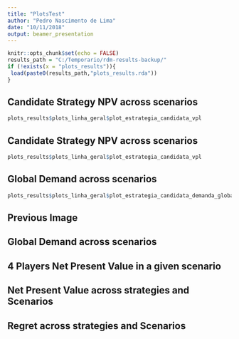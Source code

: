 ```yaml
---
title: "PlotsTest"
author: "Pedro Nascimento de Lima"
date: "10/11/2018"
output: beamer_presentation
---
```


```r
knitr::opts_chunk$set(echo = FALSE)
results_path = "C:/Temporario/rdm-results-backup/"
if (!exists(x = "plots_results")){
 load(paste0(results_path,"plots_results.rda")) 
}
```

## Candidate Strategy NPV across scenarios

```r
plots_results$plots_linha_geral$plot_estrategia_candidata_vpl
```

## Candidate Strategy NPV across scenarios

```r
plots_results$plots_linha_geral$plot_estrategia_candidata_vpl
```

## Global Demand across scenarios

```r
plots_results$plots_linha_geral$plot_estrategia_candidata_demanda_global
```

## Previous Image

\centerline{\includegraphics[height=2.5in]{images/npv.png}}

## Global Demand across scenarios

\centerline{\includegraphics[height=2.5in]{images/sales.png}}

## 4 Players Net Present Value in a given scenario

\centerline{\includegraphics[height=2.5in]{images/npv-players.png}}

## Net Present Value across strategies and Scenarios

\centerline{\includegraphics[height=2.5in]{images/npv-whisker.png}}

## Regret across strategies and Scenarios

\centerline{\includegraphics[height=2.5in]{images/regret-whisker.png}}